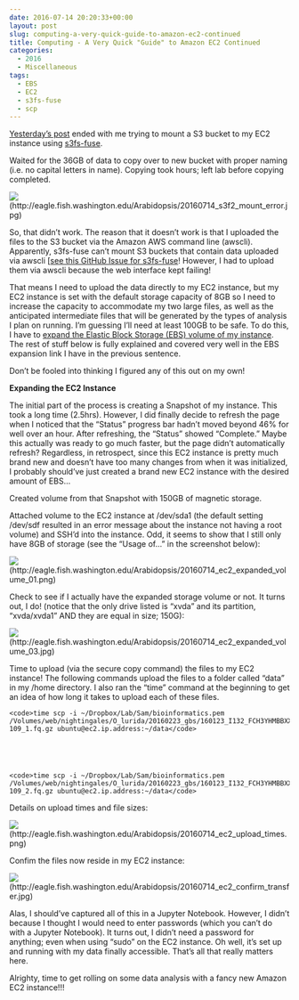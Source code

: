 ```yaml
---
date: 2016-07-14 20:20:33+00:00
layout: post
slug: computing-a-very-quick-guide-to-amazon-ec2-continued
title: Computing - A Very Quick "Guide" to Amazon EC2 Continued
categories:
  - 2016
  - Miscellaneous
tags:
  - EBS
  - EC2
  - s3fs-fuse
  - scp
---
```


[Yesterday's post](https://robertslab.github.io/sams-notebook/2016/07/13/computing-the-very-quick-guide-to-amazon-web-services-cloud-computing-instances-ec2.html) ended with me trying to mount a S3 bucket to my EC2 instance using [s3fs-fuse](https://github.com/s3fs-fuse/s3fs-fuse).

Waited for the 36GB of data to copy over to new bucket with proper naming (i.e. no capital letters in name). Copying took hours; left lab before copying completed.





    



![](https://eagle.fish.washington.edu/Arabidopsis/20160714_s3f2_mount_error.jpg)(http://eagle.fish.washington.edu/Arabidopsis/20160714_s3f2_mount_error.jpg)



So, that didn't work. The reason that it doesn't work is that I uploaded the files to the S3 bucket via the Amazon AWS command line (awscli). Apparently, s3fs-fuse can't mount S3 buckets that contain data uploaded via awscli [[see this GitHub Issue for s3fs-fuse](https://github.com/s3fs-fuse/s3fs-fuse/issues/333)! However, I had to upload them via awscli because the web interface kept failing!



That means I need to upload the data directly to my EC2 instance, but my EC2 instance is set with the default storage capacity of 8GB so I need to increase the capacity to accommodate my two large files, as well as the anticipated intermediate files that will be generated by the types of analysis I plan on running. I'm guessing I'll need at least 100GB to be safe. To do this, I have to [expand the Elastic Block Storage (EBS) volume of my instance](https://docs.aws.amazon.com/AWSEC2/latest/UserGuide/ebs-expand-volume.html). The rest of stuff below is fully explained and covered very well in the EBS expansion link I have in the previous sentence.

Don't be fooled into thinking I figured any of this out on my own!



**Expanding the EC2 Instance**

The initial part of the process is creating a Snapshot of my instance. This took a long time (2.5hrs). However, I did finally decide to refresh the page when I noticed that the "Status" progress bar hadn't moved beyond 46% for well over an hour. After refreshing, the "Status" showed "Complete." Maybe this actually was ready to go much faster, but the page didn't automatically refresh? Regardless, in retrospect, since this EC2 instance is pretty much brand new and doesn't have too many changes from when it was initialized, I probably should've just created a brand new EC2 instance with the desired amount of EBS...

Created volume from that Snapshot with 150GB of magnetic storage.

Attached volume to the EC2 instance at /dev/sda1 (the default setting /dev/sdf resulted in an error message about the instance not having a root volume) and SSH'd into the instance. Odd, it seems to show that I still only have 8GB of storage (see the "Usage of..." in the screenshot below):



![](https://eagle.fish.washington.edu/Arabidopsis/20160714_ec2_expanded_volume_01.png)(http://eagle.fish.washington.edu/Arabidopsis/20160714_ec2_expanded_volume_01.png)



Check to see if I actually have the expanded storage volume or not. It turns out, I do! (notice that the only drive listed is "xvda" and its partition, "xvda/xvda1" AND they are equal in size; 150G):



![](https://eagle.fish.washington.edu/Arabidopsis/20160714_ec2_expanded_volume_03.jpg)(http://eagle.fish.washington.edu/Arabidopsis/20160714_ec2_expanded_volume_03.jpg)



Time to upload (via the secure copy command) the files to my EC2 instance! The following commands upload the files to a folder called "data" in my /home directory. I also ran the "time" command at the beginning to get an idea of how long it takes to upload each of these files.


    
    <code>time scp -i ~/Dropbox/Lab/Sam/bioinformatics.pem /Volumes/web/nightingales/O_lurida/20160223_gbs/160123_I132_FCH3YHMBBXX_L4_OYSzenG1AAD96FAAPEI-109_1.fq.gz ubuntu@ec2.ip.address:~/data</code>




    
    <code>time scp -i ~/Dropbox/Lab/Sam/bioinformatics.pem /Volumes/web/nightingales/O_lurida/20160223_gbs/160123_I132_FCH3YHMBBXX_L4_OYSzenG1AAD96FAAPEI-109_2.fq.gz ubuntu@ec2.ip.address:~/data</code>





Details on upload times and file sizes:

![](https://eagle.fish.washington.edu/Arabidopsis/20160714_ec2_upload_times.png)(http://eagle.fish.washington.edu/Arabidopsis/20160714_ec2_upload_times.png)



Confim the files now reside in my EC2 instance:

![](https://eagle.fish.washington.edu/Arabidopsis/20160714_ec2_confirm_transfer.jpg)(http://eagle.fish.washington.edu/Arabidopsis/20160714_ec2_confirm_transfer.jpg)



Alas, I should've captured all of this in a Jupyter Notebook. However, I didn't because I thought I would need to enter passwords (which you can't do with a Jupyter Notebook). It turns out, I didn't need a password for anything; even when using "sudo" on the EC2 instance. Oh well, it's set up and running with my data finally accessible. That's all that really matters here.

Alrighty, time to get rolling on some data analysis with a fancy new Amazon EC2 instance!!!
